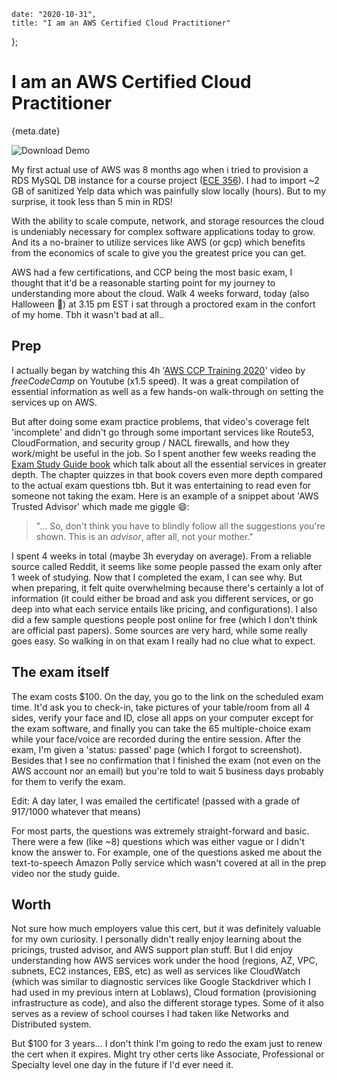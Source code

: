 
    date: "2020-10-31",
    title: "I am an AWS Certified Cloud Practitioner"
};


# I am an AWS Certified Cloud Practitioner

<Time>{meta.date}</Time>

![Download Demo](/static/blogAssets/i-am-an-aws-certified-cloud-practitioner/ccp_cert.png)

My first actual use of AWS was 8 months ago when i tried to provision a RDS MySQL DB instance for a course project ([ECE 356](http://localhost:3000/blog/when-the-storm-ends#4.-database-sql---ece-356)). I had to import ~2 GB of sanitized Yelp data which was painfully slow locally (hours). But to my surprise, it took less than 5 min in RDS! 

With the ability to scale compute, network, and storage resources the cloud is undeniably necessary for complex software applications today to grow. And its a no-brainer to utilize services like AWS (or gcp) which benefits from the economics of scale to give you the greatest price you can get. 

AWS had a few certifications, and CCP being the most basic exam, I thought that it'd be a reasonable starting point for my journey to understanding more about the cloud. Walk 4 weeks forward, today (also Halloween 🎃) at 3.15 pm EST i sat through a proctored exam in the confort of my home. Tbh it wasn't bad at all..

## Prep
I actually began by watching this 4h '[AWS CCP Training 2020](https://www.youtube.com/watch?v=3hLmDS179YE)' video by *freeCodeCamp* on Youtube (x1.5 speed). It was a great compilation of essential information as well as a few hands-on walk-through on setting the services up on AWS. 

But after doing some exam practice problems, that video's coverage felt 'incomplete' and didn't go through some important services like Route53, CloudFormation, and security group / NACL firewalls, and how they work/might be useful in the job.
So I spent another few weeks reading the [Exam Study Guide book](https://github.com/mohankumarbm/aws-ccp-certification/blob/master/Ben%20Piper_%20David%20Clinton%20-%20Aws%20Certified%20Cloud%20Practitioner%20Study%20Guide_%20Clf-C01%20Exam-Sybex%20(2019).pdf) which talk about all the essential services in greater depth. The chapter quizzes in that book covers even more depth compared to the actual exam questions tbh. But it was entertaining to read even for someone not taking the exam. Here is an example of a snippet about 'AWS Trusted Advisor' which made me giggle 😄:

> "... So, don't think you have to blindly follow all the suggestions you're shown. This is an _advisor_, after all, not your mother."

I spent 4 weeks in total (maybe 3h everyday on average). From a reliable source called Reddit, it seems like some people passed the exam only after 1 week of studying. Now that I completed the exam, I can see why. But when preparing, it felt quite overwhelming because there's certainly a lot of information (it could either be broad and ask you different services, or go deep into what each service entails like pricing, and configurations). I also did a few sample questions people post online for free (which I don't think are official past papers). Some sources are very hard, while some really goes easy. So walking in on that exam I really had no clue what to expect.

## The exam itself
The exam costs $100. On the day, you go to the link on the scheduled exam time. It'd ask you to check-in, take pictures of your table/room from all 4 sides, verify your face and ID, close all apps on your computer except for the exam software, and finally you can take the 65 multiple-choice exam while your face/voice are recorded during the entire session. After the exam, I'm given a 'status: passed' page (which I forgot to screenshot). Besides that I see no confirmation that I finished the exam (not even on the AWS account nor an email) but you're told to wait 5 business days probably for them to verify the exam.

Edit: A day later, I was emailed the certificate! (passed with a grade of 917/1000 whatever that means)

For most parts, the questions was extremely straight-forward and basic. There were a few (like ~8) questions which was either vague or I didn't know the answer to. For example, one of the questions asked me about the text-to-speech Amazon Polly service which wasn't covered at all in the prep video nor the study guide.

## Worth
Not sure how much employers value this cert, but it was definitely valuable for my own curiosity. I personally didn't really enjoy learning about the pricings, trusted advisor, and AWS support plan stuff. But I did enjoy understanding how AWS services work under the hood (regions, AZ, VPC, subnets, EC2 instances, EBS, etc) as well as services like CloudWatch (which was similar to diagnostic services like Google Stackdriver which I had used in my previous intern at Loblaws), Cloud formation (provisioning infrastructure as code), and also the different storage types. Some of it also serves as a review of school courses I had taken like Networks and Distributed system.

But $100 for 3 years… I don't think I'm going to redo the exam just to renew the cert when it expires. Might try other certs like Associate, Professional or Specialty level one day in the future if I'd ever need it.

